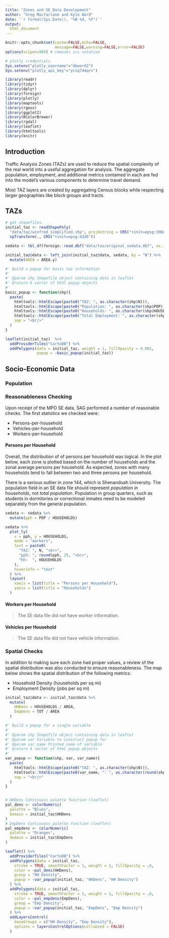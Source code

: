 ```yaml
---
title: "Zones and SE Data Development"
author: "Greg Macfarlane and Kyle Ward"
date: '`r format(Sys.Date(), "%B %d, %Y")`'
output:
  html_document
---
```


```r
knitr::opts_chunk$set(cache=FALSE,echo=FALSE,
                      message=FALSE,warning=FALSE,error=FALSE)
options(scipen=999) # removes sci notation

# plotly credentials
Sys.setenv("plotly_username"="dkward2")
Sys.setenv("plotly_api_key"="yciq744qrv")
```

```r
library(readr)
library(tidyr)
library(dplyr)
library(foreign)
library(plotly)
library(maptools)
library(rgeos)
library(ggplot2)
library(RColorBrewer)
library(rgdal)
library(leaflet)
library(htmltools)
library(knitr)
```


## Introduction

Traffic Analysis Zones (TAZs) are used to reduce the spatial complexity of the
real world into a useful aggregation for analysis.  The aggregate population,
employment, and additional metrics contained in each are fed into the model's
various components to determine travel demand.

Most TAZ layers are created by aggregating Census blocks while respecting larger
geographies like block groups and tracts.  

## TAZs
```r
# get shapefiles.
initial_taz <- readShapePoly(
  "data/taz/winfred_simplified.shp", proj4string = CRS("+init=epsg:3968")) %>%
  spTransform(., CRS("+init=epsg:4326"))

sedata <- tbl_df(foreign::read.dbf("data/taz/original_sedata.dbf", as.is = TRUE))

initial_taz@data <- left_join(initial_taz@data, sedata, by = "N") %>%
  mutate(AREA = AREA.y)
```


```r
#' Build a popup for basic taz information
#' 
#' @param shp Shapefile object containing data in leaflet
#' @return A vector of html popup objects
#'
basic_popup <- function(shp){
  paste(
    htmltools::htmlEscape(paste0("TAZ: ", as.character(shp$N))),
    htmltools::htmlEscape(paste0("Population: ", as.character(shp$POP))),
    htmltools::htmlEscape(paste0("Households: ", as.character(shp$HOUSEHOLDS))),
    htmltools::htmlEscape(paste0("Total Employment: ", as.character(shp$TOT))),
    sep = "<br/>"
  )
}

leaflet(initial_taz)  %>%
  addProviderTiles("CartoDB") %>%
  addPolygons(data = initial_taz, weight = 1, fillOpacity = 0.001,
              popup = ~basic_popup(initial_taz)) 
```


## Socio-Economic Data
### Population

### Reasonableness Checking {.tabset}

Upon receipt of the MPO SE data, SAG performed a number of reasonable checks. The first statistics we checked were:

  * Persons-per-household
  * Vehicles-per-household
  * Workers-per-household

#### Persons per Household

Overall, the distribution of of persons per household was logical.  In the plot
below, each zone is plotted based on the number of households and the zonal
average persons per household.  As expected, zones with many households tend to
fall between two and three persons per household.

There is a serious outlier in zone 144, which is Shenandoah University. The 
population field in an SE data file should represent *population in households*,
not *total population*. Population in group quarters, such as students in dormitories
or correctional inmates need to be modeled separately from the general population.

```r
sedata <- sedata %>%
  mutate(pph = POP / HOUSEHOLDS)

sedata %>%
  plot_ly(
    x = pph, y = HOUSEHOLDS,
    mode = "markers",
    text = paste0(
      "TAZ: ", N, "<br>",
      "pph: ", round(pph, 2), "<br>",
      "hh:  ", HOUSEHOLDS
    ),
    hoverinfo = "text"
  ) %>%
  layout(
    xaxis = list(title = "Persons per Household"),
    yaxis = list(title = "Households")
  )
```


#### Workers per Household

> The SE data file did not have worker information.


#### Vehicles per Household

> The SE data file did not have vehicle information.


### Spatial Checks
In addition to making sure each zone had proper values, a review of the spatial
distribution was also conducted to ensure reasonableness.  The map below shows
the spatial distribution of the following metrics:

  * Household Density (households per sq mi)
  * Employment Density (jobs per sq mi)
  
```r
initial_taz@data <- initial_taz@data %>%
  mutate(
    HHDens = HOUSEHOLDS / AREA,
    EmpDens = TOT / AREA
  )

#' Build a popup for a single variable
#' 
#' @param shp Shapefile object containing data in leaflet
#' @param var Variable to construct popup for
#' @param var_name Printed name of variable
#' @return A vector of html popup objects
#'
var_popup <- function(shp, var, var_name){
  paste(
    htmltools::htmlEscape(paste0("TAZ: ", as.character(shp$N))),
    htmltools::htmlEscape(paste0(var_name, ": ", as.character(round(shp@data[, var], 3)))),
    sep = "<br/>"
  )
}


# HHDens Continuous palette function (leaflet)
pal_dens <- colorNumeric(
  palette = "Blues",
  domain = initial_taz$HHDens
)
# EmpDens Continuous palette function (leaflet)
pal_empdens <- colorNumeric(
  palette = "Oranges",
  domain = initial_taz$EmpDens
)

leaflet() %>%
  addProviderTiles("CartoDB") %>%
  addPolygons(data = initial_taz,
    stroke = TRUE, smoothFactor = 1, weight = 1, fillOpacity = .6,
    color = ~pal_dens(HHDens),
    group = "HH Density",
    popup = ~var_popup(initial_taz, "HHDens", "HH Density")
  ) %>%
  addPolygons(data = initial_taz,
    stroke = TRUE, smoothFactor = 1, weight = 1, fillOpacity = .6,
    color = ~pal_empdens(EmpDens),
    group = "Emp Density",
    popup = ~var_popup(initial_taz, "EmpDens", "Emp Density")
  ) %>%
  addLayersControl(
    baseGroups = c("HH Density", "Emp Density"),
    options = layersControlOptions(collapsed = FALSE)
  )
```
